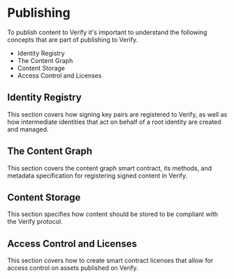 # Publishing

To publish content to Verify it's important to understand the following concepts that are part of publishing to Verify.
 - Identity Registry
 - The Content Graph
 - Content Storage
 - Access Control and Licenses

## Identity Registry
 
This section covers how signing key pairs are registered to Verify, as well as how intermediate identities that act
on behalf of a root identity are created and managed.

## The Content Graph

This section covers the content graph smart contract, its methods, and metadata specification for registering signed
content in Verify.

## Content Storage

This section specifies how content should be stored to be compliant with the Verify protocol.

## Access Control and Licenses

This section covers how to create smart contract licenses that allow for access control on assets published on Verify.
